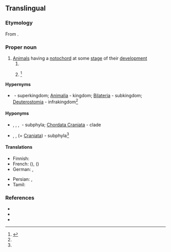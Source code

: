 ==Translingual==

===Etymology===
From {{der|mul|la|chorda||cord, string}}.

===Proper noun===
{{taxoninfl}}

# [[animal|Animal]]s having a [[notochord]] at some [[stage]] of their [[development]]
## {{taxon|phylum|superphylum|Deuterostomia}}
## {{taxon|phylum|infrakingdom|Deuterostomia}}<ref name="Ruggiero">{{R:Ruggiero}}</ref>

====Hypernyms====
* {{sense|phylum in infrakingdom}} {{ll|mul|Eukaryota}}&nbsp;- superkingdom; [[Animalia]]&nbsp;- kingdom; [[Bilateria]]&nbsp;- subkingdom; [[Deuterostomia]]&nbsp;- infrakingdom<ref name=Ruggiero />

====Hyponyms====
* {{sense|phylum}} {{ll|mul|Cephalochordata}}, {{ll|mul|Myxini}}, {{ll|mul|Urochordata}}, {{ll|mul|Vertebrata}}&nbsp;- subphyla; [[Chordata Craniata]]&nbsp;- clade
* {{sense|phylum in infrakingdom}} {{ll|mul|Cephalochordata}}, {{ll|mul|Urochordata}}, {{ll|mul|Vertebrata}} (= [[Craniata]])&nbsp;- subphyla<ref name=Ruggiero />

====Translations====
{{trans-top|a taxonomic phylum, within superphylum Deuterostomia}}
* Finnish: {{t+|fi|selkäjänteiset}}
* French: {{t+|fr|chordés|m-p}} ({{t+|fr|chordé|m-s}}), {{t+|fr|cordés|m-p}} ({{t+|fr|cordé|m-s}})
* German: {{t+|de|Chordatiere|f-p}}, {{t+|de|Chordata|n-p}}
{{trans-mid}}
* Persian: {{t|fa|طنابداران|tr=tanâbdârân}}, {{t|fa|مازه‌داران|tr=mâze-dârân}}
* Tamil: {{t|ta|முதுகுநாணிகள்}}
{{trans-bottom}}

===References===
* {{pedia}}
* {{specieslite}}
* {{comcatlite}}
<references />